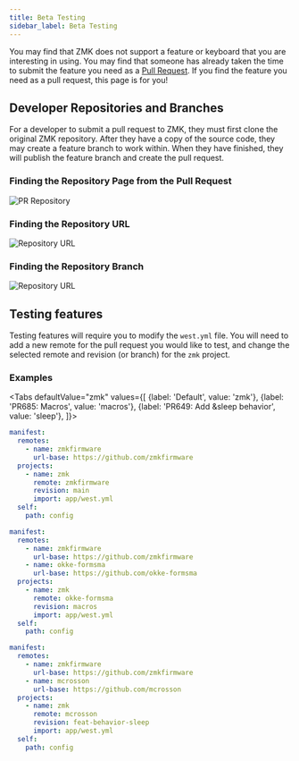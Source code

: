 ```yaml
---
title: Beta Testing
sidebar_label: Beta Testing
---
```



You may find that ZMK does not support a feature or keyboard that you are interesting in using. You may find that someone
has already taken the time to submit the feature you need as a [Pull Request](https://github.com/zmkfirmware/zmk/pulls). If you find the feature you need as a pull request,
this page is for you!

## Developer Repositories and Branches

For a developer to submit a pull request to ZMK, they must first clone the original ZMK repository. After they have a copy
of the source code, they may create a feature branch to work within. When they have finished, they will publish the feature
branch and create the pull request.

### Finding the Repository Page from the Pull Request

![PR Repository](../assets/features/beta-testing/pr-repo-branch.png)

### Finding the Repository URL

![Repository URL](../assets/features/beta-testing/repo-url.png)

### Finding the Repository Branch

![Repository URL](../assets/features/beta-testing/repo-branch.png)

## Testing features

Testing features will require you to modify the `west.yml` file. You will need to add a new remote for the pull request you
would like to test, and change the selected remote and revision (or branch) for the `zmk` project.

### Examples

<Tabs
defaultValue="zmk"
values={[
{label: 'Default', value: 'zmk'},
{label: 'PR685: Macros', value: 'macros'},
{label: 'PR649: Add &sleep behavior', value: 'sleep'},
]}>
<TabItem value="zmk">

```yaml
manifest:
  remotes:
    - name: zmkfirmware
      url-base: https://github.com/zmkfirmware
  projects:
    - name: zmk
      remote: zmkfirmware
      revision: main
      import: app/west.yml
  self:
    path: config
```

</TabItem>
<TabItem value="macros">

```yaml
manifest:
  remotes:
    - name: zmkfirmware
      url-base: https://github.com/zmkfirmware
    - name: okke-formsma
      url-base: https://github.com/okke-formsma
  projects:
    - name: zmk
      remote: okke-formsma
      revision: macros
      import: app/west.yml
  self:
    path: config
```

</TabItem>
<TabItem value="sleep">

```yaml
manifest:
  remotes:
    - name: zmkfirmware
      url-base: https://github.com/zmkfirmware
    - name: mcrosson
      url-base: https://github.com/mcrosson
  projects:
    - name: zmk
      remote: mcrosson
      revision: feat-behavior-sleep
      import: app/west.yml
  self:
    path: config
```

</TabItem>
</Tabs>
